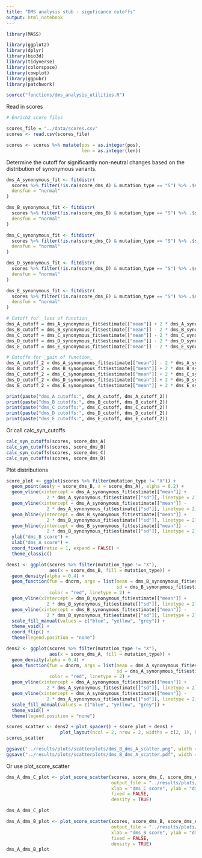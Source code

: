 ```yaml
---
title: "DMS analysis stub - signficance cutoffs"
output: html_notebook
---
```



```r
library(MASS)

library(ggplot2)
library(dplyr)
library(bio3d)
library(tidyverse)
library(colorspace)
library(cowplot)
library(ggpubr)
library(patchwork)

source("functions/dms_analysis_utilities.R")
```

Read in scores

```r
# Enrich2 score files

scores_file = "../data/scores.csv"
scores <- read.csv(scores_file)

scores <- scores %>% mutate(pos = as.integer(pos),
                            len = as.integer(len))

```


Determine the cutoff for significantly non-neutral changes
based on the distribution of synonymous variants. 

```r

dms_A_synonymous_fit <- fitdistr(
  scores %>% filter(!is.na(score_dms_A) & mutation_type == "S") %>% .$score_dms_A,
  densfun = "normal"
)

dms_B_synonymous_fit <- fitdistr(
  scores %>% filter(!is.na(score_dms_B) & mutation_type == "S") %>% .$score_dms_B,
  densfun = "normal"
)

dms_C_synonymous_fit <- fitdistr(
  scores %>% filter(!is.na(score_dms_C) & mutation_type == "S") %>% .$score_dms_C,
  densfun = "normal"
)

dms_D_synonymous_fit <- fitdistr(
  scores %>% filter(!is.na(score_dms_D) & mutation_type == "S") %>% .$score_dms_D,
  densfun = "normal"
)

dms_E_synonymous_fit <- fitdistr(
  scores %>% filter(!is.na(score_dms_E) & mutation_type == "S") %>% .$score_dms_E,
  densfun = "normal"
)

# Cutoff for _loss of function_ 
dms_A_cutoff = dms_A_synonymous_fit$estimate[["mean"]] + 2 * dms_A_synonymous_fit$estimate[["sd"]]
dms_B_cutoff = dms_B_synonymous_fit$estimate[["mean"]] - 2 * dms_B_synonymous_fit$estimate[["sd"]]
dms_C_cutoff = dms_C_synonymous_fit$estimate[["mean"]] - 2 * dms_C_synonymous_fit$estimate[["sd"]]
dms_D_cutoff = dms_D_synonymous_fit$estimate[["mean"]] - 2 * dms_D_synonymous_fit$estimate[["sd"]]
dms_E_cutoff = dms_E_synonymous_fit$estimate[["mean"]] - 2 * dms_E_synonymous_fit$estimate[["sd"]]

# Cutoffs for _gain of function_ 
dms_A_cutoff_2 = dms_A_synonymous_fit$estimate[["mean"]] - 2 * dms_A_synonymous_fit$estimate[["sd"]]
dms_B_cutoff_2 = dms_B_synonymous_fit$estimate[["mean"]] + 2 * dms_B_synonymous_fit$estimate[["sd"]]
dms_C_cutoff_2 = dms_C_synonymous_fit$estimate[["mean"]] + 2 * dms_C_synonymous_fit$estimate[["sd"]]
dms_D_cutoff_2 = dms_D_synonymous_fit$estimate[["mean"]] + 2 * dms_D_synonymous_fit$estimate[["sd"]]
dms_E_cutoff_2 = dms_E_synonymous_fit$estimate[["mean"]] + 2 * dms_E_synonymous_fit$estimate[["sd"]]

print(paste("dms_A cutoffs:", dms_A_cutoff, dms_A_cutoff_2))
print(paste("dms_B cutoffs:", dms_B_cutoff, dms_B_cutoff_2))
print(paste("dms_C cutoffs:", dms_C_cutoff, dms_C_cutoff_2))
print(paste("dms_D cutoffs:", dms_D_cutoff, dms_D_cutoff_2))
print(paste("dms_E cutoffs:", dms_E_cutoff, dms_E_cutoff_2))
```

Or call calc_syn_cutoffs
```r
calc_syn_cutoffs(scores, score_dms_A)
calc_syn_cutoffs(scores, score_dms_B)
calc_syn_cutoffs(scores, score_dms_C)
calc_syn_cutoffs(scores, score_dms_D)

```

Plot distributions

```r

score_plot <- ggplot(scores %>% filter(mutation_type != "X")) +
  geom_point(aes(y = score_dms_B, x = score_dms_A), alpha = 0.2) +
  geom_vline(xintercept = dms_A_synonymous_fit$estimate[["mean"]] +
               2 * dms_A_synonymous_fit$estimate[["sd"]], linetype = 2) +
  geom_vline(xintercept = dms_A_synonymous_fit$estimate[["mean"]] -
               2 * dms_A_synonymous_fit$estimate[["sd"]], linetype = 2) +
  geom_hline(yintercept = dms_B_synonymous_fit$estimate[["mean"]] +
               2 * dms_B_synonymous_fit$estimate[["sd"]], linetype = 2) +
  geom_hline(yintercept = dms_B_synonymous_fit$estimate[["mean"]] -
               2 * dms_B_synonymous_fit$estimate[["sd"]], linetype = 2) +
  ylab("dms_B score") +
  xlab("dms_A score") +
  coord_fixed(ratio = 1, expand = FALSE) +
  theme_classic() 

dens1 <- ggplot(scores %>% filter(mutation_type != "X"),
                aes(x = score_dms_B, fill = mutation_type)) + 
  geom_density(alpha = 0.4) + 
  geom_function(fun = dnorm, args = list(mean = dms_B_synonymous_fit$estimate[["mean"]],
                                         sd = dms_B_synonymous_fit$estimate[["sd"]]),
                color = "red", linetype = 2) +
  geom_vline(xintercept = dms_B_synonymous_fit$estimate[["mean"]] +
               2 * dms_B_synonymous_fit$estimate[["sd"]], linetype = 2) +
  geom_vline(xintercept = dms_B_synonymous_fit$estimate[["mean"]] -
               2 * dms_B_synonymous_fit$estimate[["sd"]], linetype = 2) +
  scale_fill_manual(values = c("blue", "yellow", "grey")) +
  theme_void() + 
  coord_flip() +
  theme(legend.position = "none")

dens2 <- ggplot(scores %>% filter(mutation_type != "X"),
                aes(x = score_dms_A, fill = mutation_type)) + 
  geom_density(alpha = 0.4) + 
  geom_function(fun = dnorm, args = list(mean = dms_A_synonymous_fit$estimate[["mean"]],
                                         sd = dms_A_synonymous_fit$estimate[["sd"]]),
                color = "red", linetype = 2) +
  geom_vline(xintercept = dms_A_synonymous_fit$estimate[["mean"]] +
               2 * dms_A_synonymous_fit$estimate[["sd"]], linetype = 2) +
  geom_vline(xintercept = dms_A_synonymous_fit$estimate[["mean"]] -
               2 * dms_A_synonymous_fit$estimate[["sd"]], linetype = 2) +
  scale_fill_manual(values = c("blue", "yellow", "grey")) +
  theme_void() + 
  theme(legend.position = "none")

scores_scatter <- dens2 + plot_spacer() + score_plot + dens1 + 
                    plot_layout(ncol = 2, nrow = 2, widths = c(2, 1), heights = c(1, 2))
scores_scatter

ggsave("../results/plots/scatterplots/dms_B_dms_A_scatter.png", width = 5, height = 5, scores_scatter)
ggsave("../results/plots/scatterplots/dms_B_dms_A_scatter.pdf", width = 5, height = 5, scores_scatter)

```

Or use plot_score_scatter

```r


dms_A_dms_C_plot <- plot_score_scatter(scores, score_dms_C, score_dms_A, 
                                       output_file = "../results/plots/scatterplots/dms_C_dms_A_scatter.png",
                                       xlab = "dms_C score", ylab = "dms_A score",
                                       fixed = FALSE,
                                       density = TRUE)

dms_A_dms_C_plot

dms_A_dms_B_plot <- plot_score_scatter(scores, score_dms_B, score_dms_A, 
                                       output_file = "../results/plots/scatterplots/dms_A_dms_B_scatter.png",
                                       xlab = "dms_B score", ylab = "dms_A score",
                                       fixed = FALSE,
                                       density = TRUE)
dms_A_dms_B_plot
```
